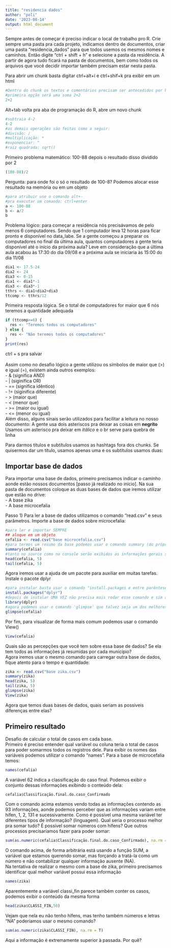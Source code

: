 ```yaml
---
title: "residencia dados"
author: "poli"
date: '2023-08-14'
output: html_document
---
```

Sempre antes de começar é preciso indicar o local de trabalho pro R. Crie sempre uma pasta pra cada projeto, indicamos dentro de documentos, criar uma pasta "residencia_dados" para que todos usemos os mesmos nomes e caminhos. Então digite "ctrl + shift + h" e selecione a pasta da residência. A partir de agora tudo ficará na pasta de documentos, bem como todos os arquivos que você decidir importar também precisam estar nesta pasta.

Para abrir um chunk basta digitar ctrl+alt+i e ctrl+shif+k pra exibir em um html
```r
#Dentro do chunk os textos e comentários precisam ser antecedidos por hashtag
#primeira opção será uma soma 2+2
2+2
```
Alt+tab volta pra aba de programação do R, abre um novo chunk
```r
#subtraia 4-2
4-2
#as demais operações são feitas como a seguir:
#divisão: /
#multiplicação: *
#exponenciar: ^
#raiz quadrada: sqrt()
```
Primeiro problema matemático: 100-88 depois o resultado disso dividido por 2
```r
(100-88)/2
```
Pergunta: para onde foi o só o resultado de 100-8?
Podemos alocar esse resultado na memória ou em um objeto
```r
#para atribuir use o comando alt+-
#pra executar um comando: ctrl+enter
a <- 100-88
b <- a/2
b
```
Problema lógico: para começar a residência nós precisávamos de pelo menos 6 computadores. Sendo que 1 computador leva 12 horas para ficar pronto e disponível no data_labe. Se a gente começou a preparar os computadores no final da última aula, quantos computadores a gente teria disponível até o início da próxima aula? Leve em consideração que a última aula acabou às 17:30 do dia 09/08 e a próxima aula se iniciaria às 15:00 do dia 11/08
```r
dia1 <- 17.5-24
dia2 <- 24
dia3 <- 0-15
dia1 <- dia1*-1
dia3 <- dia3*-1
tthrs <- dia1+dia2+dia3
ttcomp <- tthrs/12
```
Primeira resposta lógica. Se o total de computadores for maior que 6 nós teremos a quantidade adequada 
```r
if (ttcomp>=6) {
  res <- "Teremos todos os computadores"
} else {
  res <- "Não teremos todos os computadores"
}
print(res)
```
ctrl + s pra salvar
<br> <br>
Assim como no desafio lógico a gente utilizou os símbolos de maior que (>) e igual (=), existem ainda outros exemplos: <br>
- & (significa AND) <br>
- | (siginifica OR) <br>
- == (significa idêntico) <br>
- != (siginifica diferente) <br>
- > (maior que) <br>
- < (menor que) <br>
- >= (maior ou igual) <br>
- <= (menor ou igual) <br>
Além disso, alguns sinais serão utilizados para facilitar a leitura no nosso documento:
A gente usa  dois asteriscos pra deixar as coisas em **negrito**
Usamos um asterisco pra deixar em *itálico* e o br serve para quebra de linha <br>

Para darmos títulos e subtítulos usamos as hashtags fora dos chunks. Se quisermos dar um título, usamos apenas uma e os subtítulos usamos duas:

## Importar base de dados
Para importar uma base de dados, primeiro precisamos indicar o caminho aonde estão nossos documentos [passo já realizado no início]. Na sua pasta de documentos coloque as duas bases de dados que iremos utilizar que estão no drive: <br>
- A base zika <br>
- A base microcefalia <br>

Passo 1) Para ler a base de dados utilizamos o comando "read.csv" e seus parâmetros. Importe a base de dados sobre microcefalia:
```r
#para ler e importar SEMPRE
## aloque em um objeto
cefalia <- read.csv("base microcefalia.csv")
#para termos um resumo da base podemos usar o comando summary (do próprio R)
summary(cefalia)
#tanto no source como no console serão exibidos as informações gerais sobre cada variável e seu conteúdo. Por que a variável cod_ibge6 aparece diferente de todas as outras? 
head(cefalia, 5)
tail(cefalia, 5)
```
Agora iremos usar a ajuda de um pacote para auxiliar em muitas tarefas. Instale o pacote dplyr
```r
#para instalar basta usar o comando "install.packages e entre parênteses e aspas o nome do pacote
install.packages("dplyr")
#depois de instalar UMA VEZ não precisa mais rodar esse comando e sim ativar o pacote SEMPRE que for usar o R com o comando library e o nome do pacote entre parênteses sem as aspas
library(dplyr)
#agora podemos usar o comando 'glimpse' que talvez seja um dos melhores para resumir
glimpse(cefalia)
```
Por fim, para visualizar de forma mais comum podemos usar o comando View()
```r
View(cefalia)
```
Quais são as percepções que você tem sobre essa base de dados? Se ela tem todos as informações já resumidas por cada município? <br>
Agora iremos usar o mesmo comando para carregar outra base de dados, fique atento para o tempo e quantidade:
```r
zika <- read.csv("base zika.csv")
summary(zika)
head(zika, 5)
tail(zika, 5)
glimpse(zika)
View(zika)
```
Agora que temos duas bases de dados, quais seriam as possiveis diferenças entre elas?

## Primeiro resultado
Desafio de calcular o total de casos em cada base. <br>
Primeiro é preciso entender qual variável ou coluna teria o total de casos para poder somarmos todos os registros dele. 
Para exibir os nomes das variáveis podemos utilizar o comando "names". Para a base de microcefalia temos:
```r
names(cefalia)
```
A variável 62 indica a classificação do caso final. Podemos exibir o conjunto dessas informações exibindo o conteúdo dela:
```r
cefalia$Classificação.final.do.caso_Confirmado
```
Com o comando acima estamos vendo todas as informações contendo as 93 informações, aonde podemos perceber que as informações variam entre hífen, 1, 2, 131 e sucessivamente. Como é possível uma mesma variável ter diferentes tipos de informação? (linguagem). Qual seria o processo melhor pra somar tudo? É possível somar números com hífens? Que outros processos precisaríamos fazer para poder somar:
```r
sum(as.numeric(cefalia$Classificação.final.do.caso_Confirmado), na.rm = T)
```
O comando acima, de forma arbitrária está usando a função SUM, a variável que estamos querendo somar, mas forçando a tratá-la como um número e não contabilizar qualquer informação ausente (NA).<br>
Na tentativa de realizar o mesmo com a base de zika, primeiro precisamos identificar qual melhor variável possui essa informação
```r
names(zika)
```
Aparentemente a variável classi_fin parece também conter os casos, podemos exibir o conteúdo da mesma forma
```r
head(zika$CLASSI_FIN,50)
```
Vejam que nela eu não tenho hífens, mas tenho também números e letras "NA" poderíamos usar o mesmo comando?
```r
sum(as.numeric(zika$CLASSI_FIN), na.rm = T)
```
Aqui a informação é extremamente superior à passada. Por quê?



